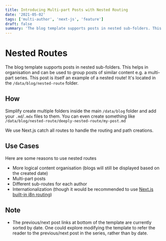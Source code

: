 ```yaml
---
title: Introducing Multi-part Posts with Nested Routing
date: '2021-05-02'
tags: ['multi-author', 'next-js', 'feature']
draft: false
summary: 'The blog template supports posts in nested sub-folders. This can be used to group posts of similar content e.g. a multi-part course. This post is itself an example of a nested route!'
---
```


# Nested Routes

The blog template supports posts in nested sub-folders. This helps in
organisation and can be used to group posts of similar content e.g. a
multi-part series. This post is itself an example of a nested route! It's
located in the `/data/blog/nested-route` folder.

## How

Simplify create multiple folders inside the main `/data/blog` folder and add
your `.md`/`.mdx` files to them. You can even create something like
`/data/blog/nested-route/deeply-nested-route/my-post.md`

We use Next.js catch all routes to handle the routing and path creations.

## Use Cases

Here are some reasons to use nested routes

- More logical content organisation (blogs will still be displayed based on the
  created date)
- Multi-part posts
- Different sub-routes for each author
- Internationalization (though it would be recommended to use [Next.js built-in
  i8n routing](https://nextjs.org/docs/advanced-features/i18n-routing))

## Note

- The previous/next post links at bottom of the template are currently sorted
  by date. One could explore modifying the template to refer the reader to the
  previous/next post in the series, rather than by date.
